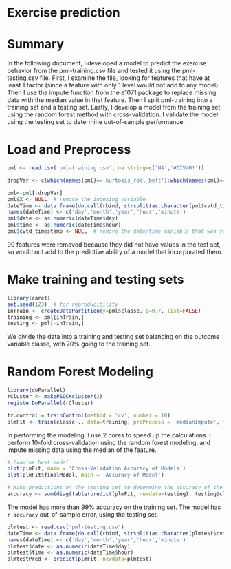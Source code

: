 Exercise prediction
========================================================

# Summary
In the following document, I developed a model to predict the exercise behavior from the pml-training.csv file and tested it using the pml-testing.csv file. First, I examine the file, looking for features that have at least 1 factor (since a feature with only 1 level would not add to any model). Then I use the impute function from the e1071 package to replace missing data with the median value in that feature. Then I split pml-training into a training set and a testing set. Lastly, I develop a model from the training set using the random forest method with cross-validation. I validate the model using the testing set to determine out-of-sample performance.

# Load and Preprocess
```r
pml <- read.csv('pml-training.csv', na.string=c('NA','#DIV/0!'))

dropVar <- c(which(names(pml)=='kurtosis_roll_belt'):which(names(pml)=='var_yaw_belt'), which(names(pml)=='var_accel_arm'):which(names(pml)=='var_yaw_arm'), which(names(pml)=='kurtosis_roll_arm'):which(names(pml)=='amplitude_yaw_arm'), which(names(pml)=='kurtosis_roll_dumbbell'):which(names(pml)=='amplitude_yaw_dumbbell'), which(names(pml)=='var_accel_dumbbell'):which(names(pml)=='var_yaw_dumbbell'), which(names(pml)=='kurtosis_roll_forearm'):which(names(pml)=='amplitude_yaw_forearm'), which(names(pml)=='var_accel_forearm'):which(names(pml)=='var_yaw_forearm'))

pml<-pml[-dropVar]
pml$X <- NULL  # remove the indexing variable
dateTime <- data.frame(do.call(rbind, strsplit(as.character(pml$cvtd_timestamp), "[[:punct:]]|\\s"))[,c(2, 1, 3:5)])
names(dateTime) <- c('day','month','year','hour','minute')
pml$date <- as.numeric(dateTime$day)
pml$time <- as.numeric(dateTime$hour)
pml$cvtd_timestamp <- NULL  # remove the date/time variable that was replaced by day hour
```
90 features were removed because they did not have values in the test set, so would not add to the predictive ability of a model that incorporated them.

# Make training and testing sets
```r
library(caret)
set.seed(123)  # for reproducibility
inTrain <- createDataPartition(y=pml$classe, p=0.7, list=FALSE)
training <- pml[inTrain,]
testing <- pml[-inTrain,]
```
We divide the data into a training and testing set balancing on the outcome variable classe, with 70% going to the training set.

# Random Forest Modeling
```r
library(doParallel)
rCluster <- makePSOCKcluster(2)
registerDoParallel(rCluster)

tr.control = trainControl(method = 'cv', number = 10)
plmFit <- train(classe~., data=training, preProcess = 'medianImpute', method='rf', trControl=tr.control, allowParallel=TRUE)
```
In performing the modeling, I use 2 cores to speed up the calculations. I perform 10-fold cross-validation using the random forest modeling, and impute missing data using the median of the feature.

```r
# Examine best model
plot(plmFit, main = 'Cross-Validation Accuracy of Models')
plot(plmFit$finalModel, main = 'Accuracy of Model')

# Make predictions on the testing set to determine the accuracy of the model
accuracy <- sum(diag(table(predict(plmFit, newdata=testing), testing$classe)))/nrow(testing) * 100
```
The model has more than 99% accuracy on the training set.
The model has `r accuracy` out-of-sample error, using the testing set.

```r
plmtest <- read.csv('pml-testing.csv')
dateTime <- data.frame(do.call(rbind, strsplit(as.character(plmtest$cvtd_timestamp), "[[:punct:]]|\\s"))[,c(2, 1, 3:5)])
names(dateTime) <- c('day','month','year','hour','minute')
plmtest$date <- as.numeric(dateTime$day)
plmtest$time <- as.numeric(dateTime$hour)
plmtestPred <- predict(plmFit, newdata=plmtest)
```